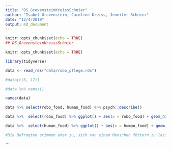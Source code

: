 ```yaml
---
title: "DS_GrevensteinKreissSchnier"
author: "Isabel Grevenstein, Caroline Kreiss, Jennifer Schnier"
date: "12/4/2019"
output: md_document
---
```


```r
knitr::opts_chunk$set(echo = TRUE)
## DS_GrevensteinKreissSchnier

knitr::opts_chunk$set(echo = TRUE)

library(tidyverse)

data <- read_rds("data/robo_pflege.rds")

#data[c(6, 17)]

```


```r

#data %>% names()

names(data)

data %>% select(robo_food, human_food) %>% psych::describe()

data %>%  select(robo_food) %>% ggplot() + aes(x = robo_food) + geom_histogram(bins = 30)

data %>%  select(human_food) %>% ggplot() + aes(x = human_food) + geom_histogram(bins = 30)

#Die Befragten stimmen eher zu, sich von einem Menschen füttern zu lassen, als von einem Roboter.

```

```


